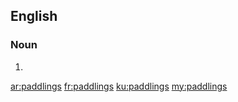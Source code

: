 ==English==

===Noun===
{{head|en}}

# {{plural of|paddling}}

[[ar:paddlings]]
[[fr:paddlings]]
[[ku:paddlings]]
[[my:paddlings]]